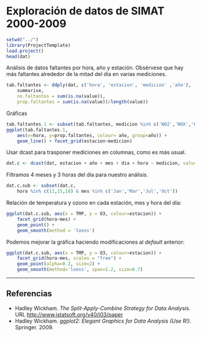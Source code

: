 # Exploración de datos de SIMAT 2000-2009
```r
setwd("../")
library(ProjectTemplate)
load.project()
head(dat)
```

Análisis de datos faltantes por hora, año y estación. Obsérvese que hay más faltantes alrededor de la mitad del día en varias mediciones.

```r
tab.faltantes <- ddply(dat, c('hora', 'estacion', 'medicion' ,'año'), 
	summarise,
	no.faltantes = sum(is.na(value)),
	prop.faltantes = sum(is.na(value))/length(value))
```

Gráficas 

```r
tab.faltantes.1 <- subset(tab.faltantes, medicion %in% c('NO2','NOX','O3','CO') )
ggplot(tab.faltantes.1, 
	aes(x=hora, y=prop.faltantes, colour= año, group=año)) +
	geom_line() + facet_grid(estacion~medicion)
```

Usar dcast para trasponer mediciones en columnas, como es más usual.

```r
dat.c <- dcast(dat, estacion + año + mes + dia + hora ~ medicion, value.var='value')
```

Filtramos 4 meses y 3 horas del día para nuestro análisis.

```r
dat.c.sub <- subset(dat.c, 
	hora %in% c(12,15,18) & mes %in% c('Jan','Mar','Jul','Oct'))
```

Relación de temperatura y ozono en cada estación, mes y hora del día:

```r
ggplot(dat.c.sub, aes(x = TMP, y = O3, colour=estacion)) + 
	facet_grid(hora~mes) +
	geom_point() + 
	geom_smooth(method = 'loess')
```

Podemos mejorar la gráfica haciendo modificaciones al *default* anterior:

```r
ggplot(dat.c.sub, aes(x = TMP, y = O3, colour=estacion)) + 
	facet_grid(hora~mes, scales = "free") +
	geom_point(alpha=0.2, size=2) + 
	geom_smooth(method='loess', span=1.2, size=0.7)
```

- - - -

## Referencias
* Hadley Wickham. *The Split-Apply-Combine Strategy for Data Analysis*.
URL [http://www.jstatsoft.org/v40/i03/paper](http://www.jstatsoft.org/v40/i03/paper) 
* Hadley Wickham. *ggplot2: Elegant Graphics for Data Analysis (Use R!)*.
Springer. 2009.
